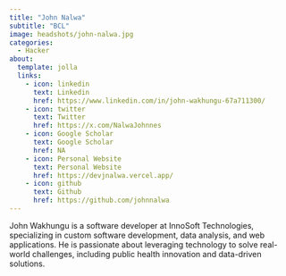 ```yaml
---
title: "John Nalwa"
subtitle: "BCL"
image: headshots/john-nalwa.jpg
categories:
  - Hacker
about:
  template: jolla
  links:
    - icon: linkedin
      text: Linkedin
      href: https://www.linkedin.com/in/john-wakhungu-67a711300/
    - icon: twitter
      text: Twitter
      href: https://x.com/NalwaJohnnes
    - icon: Google Scholar
      text: Google Scholar
      href: NA
    - icon: Personal Website
      text: Personal Website
      href: https://devjnalwa.vercel.app/
    - icon: github
      text: Github
      href: https://github.com/johnnalwa
---
```


John Wakhungu is a software developer at InnoSoft Technologies, specializing in custom software development, data analysis, and web applications. He is passionate about leveraging technology to solve real-world challenges, including public health innovation and data-driven solutions.
